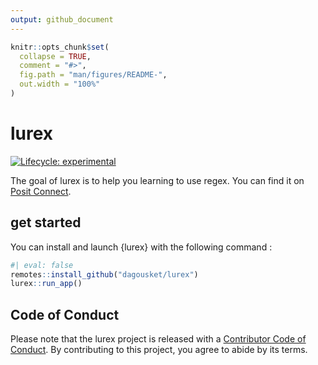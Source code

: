 ```yaml
---
output: github_document
---
```


<!-- README.md is generated from README.Rmd. Please edit that file -->

```r
knitr::opts_chunk$set(
  collapse = TRUE,
  comment = "#>",
  fig.path = "man/figures/README-",
  out.width = "100%"
)
```

# lurex

<!-- badges: start -->
[![Lifecycle: experimental](https://img.shields.io/badge/lifecycle-experimental-orange.svg)](https://lifecycle.r-lib.org/articles/stages.html#experimental)
<!-- badges: end -->

The goal of lurex is to help you learning to use regex. You can find it on [Posit Connect](https://connect.thinkr.fr/lurex/).

## get started

You can install and launch {lurex} with the following command :

```r
#| eval: false
remotes::install_github("dagousket/lurex")
lurex::run_app()
```

## Code of Conduct

  Please note that the lurex project is released with a [Contributor Code of Conduct](https://contributor-covenant.org/version/2/1/CODE_OF_CONDUCT.html). By contributing to this project, you agree to abide by its terms.
